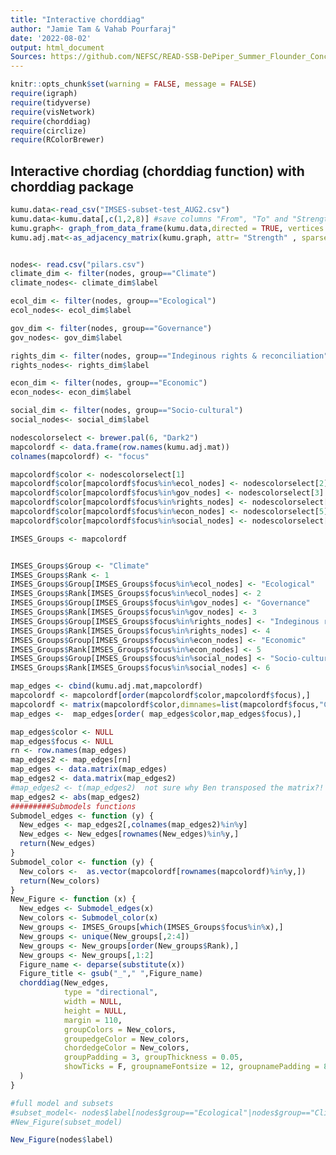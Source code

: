 ---
title: "Interactive chorddiag"
author: "Jamie Tam & Vahab Pourfaraj"
date: '2022-08-02'
output: html_document
Sources: https://github.com/NEFSC/READ-SSB-DePiper_Summer_Flounder_Conceptual_Models/blob/master/sfconsmod_final_2col.Rmd
---

```{r setup, include=FALSE}
knitr::opts_chunk$set(warning = FALSE, message = FALSE)
require(igraph)
require(tidyverse)
require(visNetwork)
require(chorddiag)
require(circlize)
require(RColorBrewer)
```

## Interactive chordiag (chorddiag function) with chorddiag package

```{r}
kumu.data<-read_csv("IMSES-subset-test_AUG2.csv")
kumu.data<-kumu.data[,c(1,2,8)] #save columns "From", "To" and "Strength"
kumu.graph<- graph_from_data_frame(kumu.data,directed = TRUE, vertices = NULL ) #this line added to convert data to a graph object for next line
kumu.adj.mat<-as_adjacency_matrix(kumu.graph, attr= "Strength" , sparse=FALSE)


nodes<- read.csv("pilars.csv")
climate_dim <- filter(nodes, group=="Climate")
climate_nodes<- climate_dim$label

ecol_dim <- filter(nodes, group=="Ecological")
ecol_nodes<- ecol_dim$label

gov_dim <- filter(nodes, group=="Governance")
gov_nodes<- gov_dim$label

rights_dim <- filter(nodes, group=="Indeginous rights & reconciliation")
rights_nodes<- rights_dim$label

econ_dim <- filter(nodes, group=="Economic")
econ_nodes<- econ_dim$label

social_dim <- filter(nodes, group=="Socio-cultural")
social_nodes<- social_dim$label

nodescolorselect <- brewer.pal(6, "Dark2")
mapcolordf <- data.frame(row.names(kumu.adj.mat))
colnames(mapcolordf) <- "focus"

mapcolordf$color <- nodescolorselect[1]
mapcolordf$color[mapcolordf$focus%in%ecol_nodes] <- nodescolorselect[2] 
mapcolordf$color[mapcolordf$focus%in%gov_nodes] <- nodescolorselect[3] 
mapcolordf$color[mapcolordf$focus%in%rights_nodes] <- nodescolorselect[4] 
mapcolordf$color[mapcolordf$focus%in%econ_nodes] <- nodescolorselect[5] 
mapcolordf$color[mapcolordf$focus%in%social_nodes] <- nodescolorselect[6] 

IMSES_Groups <- mapcolordf


IMSES_Groups$Group <- "Climate"
IMSES_Groups$Rank <- 1
IMSES_Groups$Group[IMSES_Groups$focus%in%ecol_nodes] <- "Ecological"
IMSES_Groups$Rank[IMSES_Groups$focus%in%ecol_nodes] <- 2
IMSES_Groups$Group[IMSES_Groups$focus%in%gov_nodes] <- "Governance"
IMSES_Groups$Rank[IMSES_Groups$focus%in%gov_nodes] <- 3
IMSES_Groups$Group[IMSES_Groups$focus%in%rights_nodes] <- "Indeginous rights & reconciliation"
IMSES_Groups$Rank[IMSES_Groups$focus%in%rights_nodes] <- 4
IMSES_Groups$Group[IMSES_Groups$focus%in%econ_nodes] <- "Economic"
IMSES_Groups$Rank[IMSES_Groups$focus%in%econ_nodes] <- 5
IMSES_Groups$Group[IMSES_Groups$focus%in%social_nodes] <- "Socio-cultural"
IMSES_Groups$Rank[IMSES_Groups$focus%in%social_nodes] <- 6

map_edges <- cbind(kumu.adj.mat,mapcolordf)
mapcolordf <- mapcolordf[order(mapcolordf$color,mapcolordf$focus),]
mapcolordf <- matrix(mapcolordf$color,dimnames=list(mapcolordf$focus,"Color"))
map_edges <-  map_edges[order( map_edges$color,map_edges$focus),]

map_edges$color <- NULL
map_edges$focus <- NULL
rn <- row.names(map_edges)
map_edges2 <- map_edges[rn]
map_edges <- data.matrix(map_edges)
map_edges2 <- data.matrix(map_edges2)
#map_edges2 <- t(map_edges2)  not sure why Ben transposed the matrix?!
map_edges2 <- abs(map_edges2)
#########Submodels functions
Submodel_edges <- function (y) {
  New_edges <- map_edges2[,colnames(map_edges2)%in%y]
  New_edges <- New_edges[rownames(New_edges)%in%y,]
  return(New_edges)
}
Submodel_color <- function (y) {
  New_colors <-  as.vector(mapcolordf[rownames(mapcolordf)%in%y,])
  return(New_colors)
}
New_Figure <- function (x) {
  New_edges <- Submodel_edges(x)
  New_colors <- Submodel_color(x)
  New_groups <- IMSES_Groups[which(IMSES_Groups$focus%in%x),]
  New_groups <- unique(New_groups[,2:4])
  New_groups <- New_groups[order(New_groups$Rank),]
  New_groups <- New_groups[,1:2]
  Figure_name <- deparse(substitute(x))
  Figure_title <- gsub("_"," ",Figure_name)
  chorddiag(New_edges, 
            type = "directional",
            width = NULL,
            height = NULL,
            margin = 110,
            groupColors = New_colors,
            groupedgeColor = New_colors,
            chordedgeColor = New_colors,
            groupPadding = 3, groupThickness = 0.05,
            showTicks = F, groupnameFontsize = 12, groupnamePadding = 8
  )
}

```
```{r}
#full model and subsets
#subset_model<- nodes$label[nodes$group=="Ecological"|nodes$group=="Climate"]
#New_Figure(subset_model)

New_Figure(nodes$label)
```

